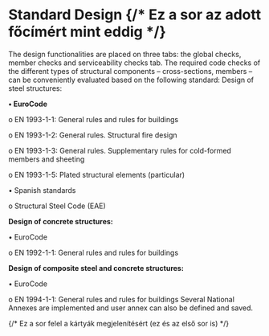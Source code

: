 
# Standard Design  {/* Ez a sor az adott főcímért mint eddig */}

The design functionalities are placed on three tabs: the global checks, member checks and serviceability checks tab.
The required code checks of the different types of structural components – cross-sections, members – can be conveniently evaluated based on the following standard:
Design of steel structures:

**•	EuroCode**

o	EN 1993-1-1: General rules and rules for buildings

o	EN 1993-1-2: General rules. Structural fire design

o	EN 1993-1-3: General rules. Supplementary rules for cold-formed members and sheeting

o	EN 1993-1-5: Plated structural elements (particular)

•	Spanish standards

o	Structural Steel Code (EAE)

**Design of concrete structures:**

•	EuroCode

o	EN 1992-1-1: General rules and rules for buildings

**Design of composite steel and concrete structures:**

•	EuroCode

o	EN 1994-1-1: General rules and rules for buildings
Several National Annexes are implemented and user annex can also be defined and saved.


<DocCardList />   {/* Ez a sor felel a kártyák megjelenítésért (ez és az első sor is) */}
